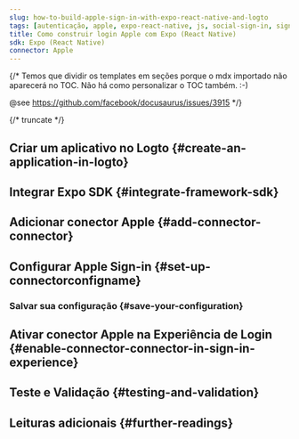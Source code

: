 ```yaml
---
slug: how-to-build-apple-sign-in-with-expo-react-native-and-logto
tags: [autenticação, apple, expo-react-native, js, social-sign-in, sign-in, login]
title: Como construir login Apple com Expo (React Native)
sdk: Expo (React Native)
connector: Apple
---
```


{/*
  Temos que dividir os templates em seções porque o mdx importado não aparecerá no TOC.
  Não há como personalizar o TOC também. :-)

  @see https://github.com/facebook/docusaurus/issues/3915
*/}




{/* truncate */}

<Intro connector={connector} sdk="Expo (React Native)" link="https://expo.dev" />

## Criar um aplicativo no Logto \{#create-an-application-in-logto}

<CreateApplication type="Native app" framework="Expo" />

## Integrar Expo SDK \{#integrate-framework-sdk}

<IntegrateSdk />

## Adicionar conector Apple \{#add-connector-connector}

<AddSocialConnector connector={connector} framework="Expo" />

## Configurar Apple Sign-in \{#set-up-connectorconfigname}

<ConnectorGuide />

### Salvar sua configuração \{#save-your-configuration}

<SaveYourConfiguration connector={connector} />

## Ativar conector Apple na Experiência de Login \{#enable-connector-connector-in-sign-in-experience}

<EnableSocialConnector connector={connector} />

## Teste e Validação \{#testing-and-validation}

<TestingAndValidation connector={connector} sdk="Expo (React Native)" />

## Leituras adicionais \{#further-readings}

<FurtherReadings />